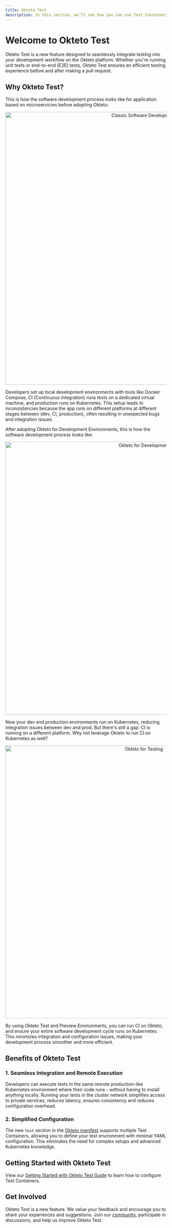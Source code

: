 ```yaml
---
title: Okteto Test
description: In this section, we'll see how you can use Test Containers on Okteto
---
```



# Welcome to Okteto Test

Okteto Test is a new feature designed to seamlessly integrate testing into your development workflow on the Okteto platform. Whether you're running unit tests or end-to-end (E2E) tests, Okteto Test ensures an efficient testing experience before and after making a pull request.

## Why Okteto Test?

This is how the software development process looks like for application based on microservicies before adopting Okteto:

<p align="center">
  <Image
    src={require("@site/static/img/classic-software-development.png").default}
    alt="Classic Software Development"
    width="850"
  />
</p>

Developers set up local development environments with tools like Docker Compose, CI (Continuous integration) runs tests on a dedicated virtual machine, and production runs on Kubernetes.
This setup leads to inconsistencies because the app runs on different platforms at different stages between (dev, CI, production), often resulting in unexpected bugs and integration issues.

After adopting Okteto for Development Environments, this is how the software development process looks like:

<p align="center">
  <Image
    src={require("@site/static/img/okteto-for-development.png").default}
    alt="Okteto for Development"
    width="850"
  />
</p>

Now your dev and production environments run on Kubernetes, reducing integration issues between dev and prod.
But there's still a gap: CI is running on a different platform. Why not leverage Okteto to run CI on Kubernetes as well?

<p align="center">
  <Image
    src={require("@site/static/img/okteto-for-testing.png").default}
    alt="Okteto for Testing"
    width="850"
  />
</p>

By using Okteto Test and Preview Environments, you can run CI on Okteto, and ensure your entire software development cycle runs on Kubernetes.
This minimizes integration and configuration issues, making your development process smoother and more efficient.

## Benefits of Okteto Test

### 1. Seamless Integration and Remote Execution
Developers can execute tests in the same remote production-like Kubernetes environment where their code runs - without having to install anything locally.
Running your tests in the cluster network simplifies access to private services, reduces latency, ensures consistency and reduces configuration overhead.

### 2. Simplified Configuration
The new `test` section in the [Okteto manifest](reference/okteto-manifest.mdx#test-object-optional) supports multiple Test Containers, allowing you to define your test environment with minimal YAML configuration.
This eliminates the need for complex setups and advanced Kubernetes knowledge.

## Getting Started with Okteto Test

View our [Getting Started with Okteto Test Guide](testing/getting-started-test.mdx) to learn how to configure Test Containers.

## Get Involved
Okteto Test is a new feature. We value your feedback and encourage you to share your experiences and suggestions. Join our [community](https://community.okteto.com/), participate in discussions, and help us improve Okteto Test.